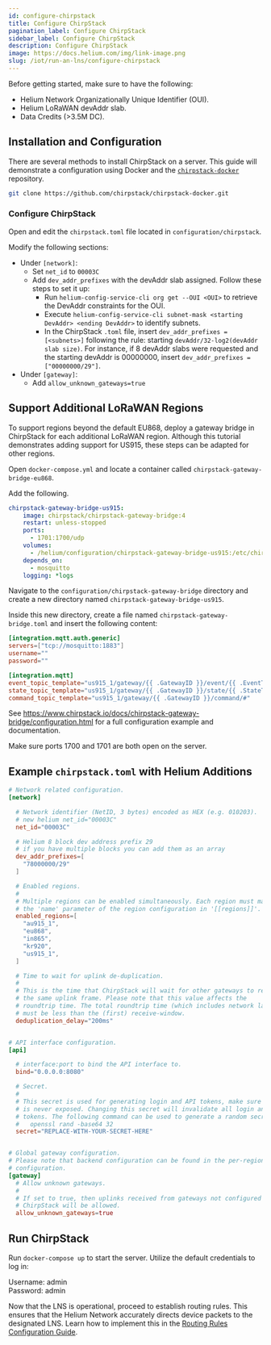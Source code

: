 ```yaml
---
id: configure-chirpstack
title: Configure ChirpStack
pagination_label: Configure ChirpStack
sidebar_label: Configure ChirpStack
description: Configure ChirpStack
image: https://docs.helium.com/img/link-image.png
slug: /iot/run-an-lns/configure-chirpstack
---
```



Before getting started, make sure to have the following:

- Helium Network Organizationally Unique Identifier (OUI).
- Helium LoRaWAN devAddr slab.
- Data Credits (>3.5M DC).

## Installation and Configuration

There are several methods to install ChirpStack on a server. This guide will demonstrate a
configuration using Docker and the
[`chirpstack-docker`](https://github.com/chirpstack/chirpstack-docker) repository.

```sh title="Clone the ChirpStack Docker repository."
git clone https://github.com/chirpstack/chirpstack-docker.git
```

### Configure ChirpStack

Open and edit the `chirpstack.toml` file located in `configuration/chirpstack`.

Modify the following sections:

- Under `[network]`:
  - Set `net_id` to `00003C`
  - Add `dev_addr_prefixes` with the devAddr slab assigned. Follow these steps to set it up:
    - Run `helium-config-service-cli org get --OUI <OUI>` to retrieve the DevAddr constraints for
      the OUI.
    - Execute `helium-config-service-cli subnet-mask <starting DevAddr> <ending DevAddr>` to
      identify subnets.
    - In the ChirpStack `.toml` file, insert `dev_addr_prefixes = [<subnets>]` following the rule:
      starting `devAddr/32-log2(devAddr slab size)`. For instance, if 8 devAddr slabs were requested
      and the starting devAddr is 00000000, insert `dev_addr_prefixes = ["00000000/29"]`.
- Under `[gateway]`:
  - Add `allow_unknown_gateways=true`

## Support Additional LoRaWAN Regions

To support regions beyond the default EU868, deploy a gateway bridge in ChirpStack for each
additional LoRaWAN region. Although this tutorial demonstrates adding support for US915, these steps
can be adapted for other regions.

Open `docker-compose.yml` and locate a container called `chirpstack-gateway-bridge-eu868`.

Add the following.

```yml
chirpstack-gateway-bridge-us915:
    image: chirpstack/chirpstack-gateway-bridge:4
    restart: unless-stopped
    ports:
      - 1701:1700/udp
    volumes:
      - /helium/configuration/chirpstack-gateway-bridge-us915:/etc/chirpstack-gateway-bridge
    depends_on:
      - mosquitto
    logging: *logs
```

Navigate to the `configuration/chirpstack-gateway-bridge` directory and create a new directory named
`chirpstack-gateway-bridge-us915`.

Inside this new directory, create a file named `chirpstack-gateway-bridge.toml` and insert the
following content:

```toml
[integration.mqtt.auth.generic]
servers=["tcp://mosquitto:1883"]
username=""
password=""

[integration.mqtt]
event_topic_template="us915_1/gateway/{{ .GatewayID }}/event/{{ .EventType }}"
state_topic_template="us915_1/gateway/{{ .GatewayID }}/state/{{ .StateType }}"
command_topic_template="us915_1/gateway/{{ .GatewayID }}/command/#"
```

See https://www.chirpstack.io/docs/chirpstack-gateway-bridge/configuration.html for a full
configuration example and documentation.

Make sure ports 1700 and 1701 are both open on the server.

## Example `chirpstack.toml` with Helium Additions

```toml
# Network related configuration.
[network]

  # Network identifier (NetID, 3 bytes) encoded as HEX (e.g. 010203).
  # new helium net_id="00003C"
  net_id="00003C"

  # Helium 8 block dev address prefix 29
  # if you have multiple blocks you can add them as an array
  dev_addr_prefixes=[
    "78000000/29"
  ]

  # Enabled regions.
  #
  # Multiple regions can be enabled simultaneously. Each region must match
  # the 'name' parameter of the region configuration in '[[regions]]'.
  enabled_regions=[
    "au915_1",
    "eu868",
    "in865",
    "kr920",
    "us915_1",
  ]

  # Time to wait for uplink de-duplication.
  #
  # This is the time that ChirpStack will wait for other gateways to receive
  # the same uplink frame. Please note that this value affects the
  # roundtrip time. The total roundtrip time (which includes network latency)
  # must be less than the (first) receive-window.
  deduplication_delay="200ms"


# API interface configuration.
[api]

  # interface:port to bind the API interface to.
  bind="0.0.0.0:8080"

  # Secret.
  #
  # This secret is used for generating login and API tokens, make sure this
  # is never exposed. Changing this secret will invalidate all login and API
  # tokens. The following command can be used to generate a random secret:
  #   openssl rand -base64 32
  secret="REPLACE-WITH-YOUR-SECRET-HERE"


# Global gateway configuration.
# Please note that backend configuration can be found in the per-region
# configuration.
[gateway]
  # Allow unknown gateways.
  #
  # If set to true, then uplinks received from gateways not configured in
  # ChirpStack will be allowed.
  allow_unknown_gateways=true
```

## Run ChirpStack

Run `docker-compose up` to start the server. Utilize the default credentials to log in:

Username: admin  
Password: admin

Now that the LNS is operational, proceed to establish routing rules. This ensures that the Helium
Network accurately directs device packets to the designated LNS. Learn how to implement this in the
[Routing Rules Configuration Guide](configure-routing-rules).
